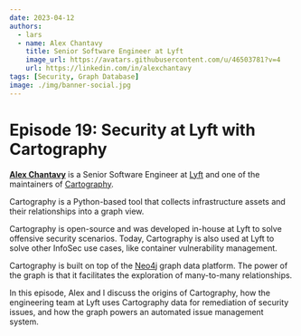 ```yaml
---
date: 2023-04-12
authors:
  - lars
  - name: Alex Chantavy
    title: Senior Software Engineer at Lyft
    image_url: https://avatars.githubusercontent.com/u/46503781?v=4
    url: https://linkedin.com/in/alexchantavy
tags: [Security, Graph Database]
image: ./img/banner-social.jpg
---
```


# Episode 19: Security at Lyft with Cartography

[**Alex Chantavy**](https://linkedin.com/in/alexchantavy) is a Senior Software Engineer at [Lyft](https://lyft.com) and one of the maintainers of [Cartography](https://lyft.github.io/cartography).

Cartography is a Python-based tool that collects infrastructure assets and their relationships into a graph view.

Cartography is open-source and was developed in-house at Lyft to solve offensive security scenarios. Today, Cartography is also used at Lyft to solve other InfoSec use cases, like container vulnerability management.

Cartography is built on top of the [Neo4j](https://neo4j.com) graph data platform. The power of the graph is that it facilitates the exploration of many-to-many relationships.

In this episode, Alex and I discuss the origins of Cartography, how the engineering team at Lyft uses Cartography data for remediation of security issues, and how the graph powers an automated issue management system.

<YoutubeEmbed id="rRFP5_5UDBM" title={metadata.title} date={metadata.date} />
